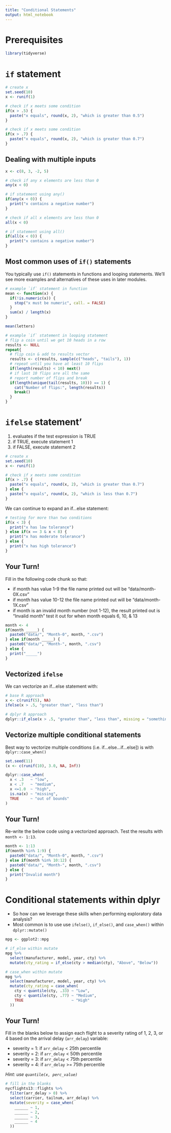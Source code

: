 ```yaml
---
title: "Conditional Statements"
output: html_notebook
---
```


# Prerequisites

```r
library(tidyverse)
```


# `if` statement

```r
# create x
set.seed(10)
x <- runif(1)

# check if x meets some condition
if(x > .5) {
  paste("x equals", round(x, 2), "which is greater than 0.5")
}
```

```r
# check if x meets some condition
if(x > .7) {
  paste("x equals", round(x, 2), "which is greater than 0.7")
}
```


## Dealing with multiple inputs

```r
x <- c(8, 3, -2, 5)

# check if any x elements are less than 0
any(x < 0)

# if statement using any()
if(any(x < 0)) {
  print("x contains a negative number")
}

# check if all x elements are less than 0
all(x < 0)

# if statement using all()
if(all(x < 0)) {
  print("x contains a negative number")
}
```


## Most common uses of `if()` statements

You typically use `if()` statements in functions and looping statements. We'll see more examples and alternatives of these uses in later modules.

```r
# example `if` statement in function
mean <- function(x) {
  if(!is.numeric(x)) {
    stop("x must be numeric", call. = FALSE)
  }
  sum(x) / length(x)
}

mean(letters)
```

```r
# example `if` statement in looping statement
# flip a coin until we get 10 heads in a row
results <- NULL
repeat{
  # flip coin & add to results vector
  results <- c(results, sample(c("heads", "tails"), 1))
  # repeat until you have at least 10 flips
  if(length(results) < 10) next()
  # if last 10 flips are all the same
  # report number of flips and break
  if(length(unique(tail(results, 10))) == 1) {
    cat("Number of flips:", length(results))
    break()
  }
}
```


# `ifelse` statement'

1. evaluates if the test expression is TRUE
2. if TRUE, execute statement 1
3. if FALSE, execute statement 2

```r
# create x
set.seed(10)
x <- runif(1)

# check if x meets some condition
if(x > .7) {
  paste("x equals", round(x, 2), "which is greater than 0.7")
} else {
  paste("x equals", round(x, 2), "which is less than 0.7")
} 
```

We can continue to expand an if...else statement:

```r
# testing for more than two conditions
if(x < 3) {
  print("x has low tolerance")
} else if(x == 3 & x < 8) {
  print("x has moderate tolerance")
} else {
  print("x has high tolerance")
}
```

## Your Turn!

Fill in the following code chunk so that:

- if month has value 1-9 the file name printed out will be "data/month-0X.csv"
- if month has value 10-12 the file name printed out will be "data/month-1X.csv"
- if month is an invalid month number (not 1-12), the result printed out is "Invalid month"
test it out for when month equals 6, 10, & 13

```r
month <- 4
if(month _____) {
  paste0("data/", "Month-0", month, ".csv")
} else if(month _____) {
  paste0("data/", "Month-", month, ".csv")
} else {
  print("_____")
}
```


## Vectorized `ifelse`

We can vectorize an if...else statement with:

```r
# base R approach
x <- c(runif(5), NA)
ifelse(x > .5, "greater than", "less than")
```

```r
# dplyr R approach
dplyr::if_else(x > .5, "greater than", "less than", missing = "something else")
```

## Vectorize multiple conditional statements

Best way to vectorize multiple conditions (i.e. if...else...if...else]) is with `dplyr::case_when()`

```r
set.seed(11)
(x <- c(runif(10), 3.0, NA, Inf))

dplyr::case_when(
  x < .3   ~ "low",
  x < .7   ~ "medium",
  x <=1.0  ~ "high",
  is.na(x) ~ "missing",
  TRUE     ~ "out of bounds"
)
```

## Your Turn!

Re-write the below code using a vectorized approach. Test the results with `month <- 1:13`.

```r
month <- 1:13
if(month %in% 1:9) {
  paste0("data/", "Month-0", month, ".csv")
} else if(month %in% 10:12) {
  paste0("data/", "Month-", month, ".csv")
} else {
  print("Invalid month")
}
```


# Conditional statements within dplyr

- So how can we leverage these skills when performing exploratory data analysis?
- Most common is to use use `ifelse()`, `if_else()`, and `case_when()` within `dplyr::mutate()`

```r
mpg <- ggplot2::mpg

# if_else within mutate
mpg %>%
  select(manufacturer, model, year, cty) %>%
  mutate(cty_rating = if_else(cty > median(cty), "Above", "Below"))
```

```r
# case_when within mutate
mpg %>%
  select(manufacturer, model, year, cty) %>%
  mutate(cty_rating = case_when(
    cty < quantile(cty, .33) ~ "Low",
    cty < quantile(cty, .77) ~ "Medium",
    TRUE                     ~ "High"
  ))
```

## Your Turn!

Fill in the blanks below to assign each flight to a severity rating of 1, 2, 3, or 4 based on the arrival delay (`arr_delay`) variable:

- severity = 1: if `arr_delay` < 25th percentile
- severity = 2: if `arr_delay` < 50th percentile
- severity = 3: if `arr_delay` < 75th percentile
- severity = 4: if `arr_delay` >= 75th percentile

_Hint: use `quantile(x, perc_value)`_

```r
# fill in the blanks
nycflights13::flights %>%
  filter(arr_delay > 0) %>%
  select(carrier, tailnum, arr_delay) %>%
  mutate(severity = case_when(
    ______ ~ 1,
    ______ ~ 2,
    ______ ~ 3,
    ______ ~ 4
  ))
```

